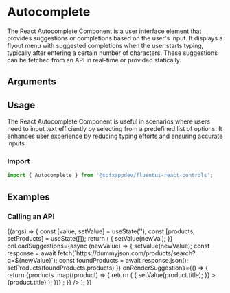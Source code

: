 
<Meta title="Components/Autocomplete" component={Autocomplete} />

# Autocomplete

The React Autocomplete Component is a user interface element that provides suggestions or completions based on the user's input. 
It displays a flyout menu with suggested completions when the user starts typing, typically after entering a certain number of characters. 
These suggestions can be fetched from an API in real-time or provided statically.

## Arguments

<ArgTypes of={Autocomplete} />

## Usage

The React Autocomplete Component is useful in scenarios where users need to input text efficiently by selecting from a predefined list of options. It enhances user experience by reducing typing efforts and ensuring accurate inputs.

### Import

```typescript
import { Autocomplete } from '@spfxappdev/fluentui-react-controls';
```

## Examples

### Calling an API

<Canvas>
  <Story
    args={{
      label: 'Find a product',
      placeholder: 'Search for Products i. e. Laptop, iPhone etc. (using dummyjson.com API)',
    }}
    name="Basic"
  >
    {(args) => {
      const [value, setValue] = useState('');
      const [products, setProducts] = useState([]); 
      return (
        <Autocomplete
          {...args}
          value={value}
          onChange={(ev, newVal) => {
            setValue(newVal);
          }}
          onLoadSuggestions={async (newValue) => {
            setValue(newValue);
            const response = await fetch(`https://dummyjson.com/products/search?q=${newValue}`);
            const foundProducts = await response.json();
            setProducts(foundProducts.products)
          }}
          onRenderSuggestions={() => {
            return <List separator={true}>
            {products
                    .map((product) => {
                        return (
                            <ListItem
                                clickable={true}
                                key={`product_${product.id}`}
                                onClick={() => {
                                    setValue(product.title);
                                }}
                            >
                            {product.title}
                            </ListItem>
                        );
                    })}
            </List>;
          }}
        />
      );
    }}

  </Story>
</Canvas>

